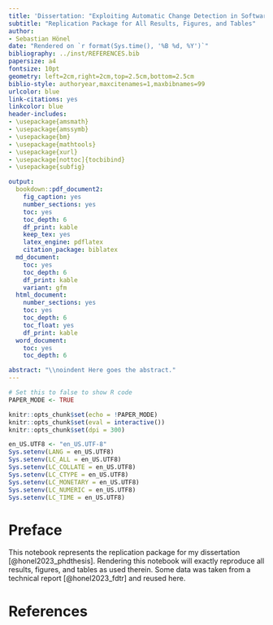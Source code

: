 ```yaml
---
title: 'Dissertation: "Exploiting Automatic Change Detection in Software Process Evolution for Organizational Learning"'
subtitle: "Replication Package for All Results, Figures, and Tables"
author:
- Sebastian Hönel
date: "Rendered on `r format(Sys.time(), '%B %d, %Y')`"
bibliography: ../inst/REFERENCES.bib
papersize: a4
fontsize: 10pt
geometry: left=2cm,right=2cm,top=2.5cm,bottom=2.5cm
biblio-style: authoryear,maxcitenames=1,maxbibnames=99
urlcolor: blue
link-citations: yes
linkcolor: blue
header-includes:
- \usepackage{amsmath}
- \usepackage{amssymb}
- \usepackage{bm}
- \usepackage{mathtools}
- \usepackage{xurl}
- \usepackage[nottoc]{tocbibind}
- \usepackage{subfig}

output:
  bookdown::pdf_document2:
    fig_caption: yes
    number_sections: yes
    toc: yes
    toc_depth: 6
    df_print: kable
    keep_tex: yes
    latex_engine: pdflatex
    citation_package: biblatex
  md_document:
    toc: yes
    toc_depth: 6
    df_print: kable
    variant: gfm
  html_document:
    number_sections: yes
    toc: yes
    toc_depth: 6
    toc_float: yes
    df_print: kable
  word_document:
    toc: yes
    toc_depth: 6

abstract: "\\noindent Here goes the abstract."
---
```


\newcommand*\mean[1]{\overline{#1}}
\newcommand{\abs}[1]{\left\lvert\,#1\,\right\rvert}
\newcommand{\norm}[1]{\left\lVert\,#1\,\right\rVert}
\newcommand{\infdiv}[2]{#1\;\|\;#2}
\newcommand\argmax[1]{\underset{#1}{arg\,max}}
\newcommand\argmin[1]{\underset{#1}{arg\,min}}

```r
# Set this to false to show R code
PAPER_MODE <- TRUE
```


```r
knitr::opts_chunk$set(echo = !PAPER_MODE)
knitr::opts_chunk$set(eval = interactive())
knitr::opts_chunk$set(dpi = 300)

en_US.UTF8 <- "en_US.UTF-8"
Sys.setenv(LANG = en_US.UTF8)
Sys.setenv(LC_ALL = en_US.UTF8)
Sys.setenv(LC_COLLATE = en_US.UTF8)
Sys.setenv(LC_CTYPE = en_US.UTF8)
Sys.setenv(LC_MONETARY = en_US.UTF8)
Sys.setenv(LC_NUMERIC = en_US.UTF8)
Sys.setenv(LC_TIME = en_US.UTF8)
```

# Preface {-}

This notebook represents the replication package for my dissertation [@honel2023_phdthesis].
Rendering this notebook will exactly reproduce all results, figures, and tables as used therein.
Some data was taken from a technical report [@honel2023_fdtr] and reused here.



# References {-}

<div id="refs"></div>












